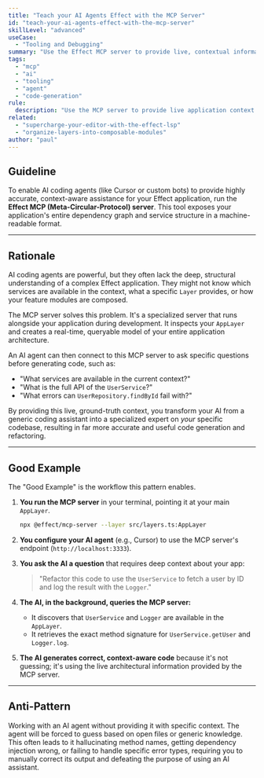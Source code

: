 ```yaml
---
title: "Teach your AI Agents Effect with the MCP Server"
id: "teach-your-ai-agents-effect-with-the-mcp-server"
skillLevel: "advanced"
useCase:
  - "Tooling and Debugging"
summary: "Use the Effect MCP server to provide live, contextual information about your application's structure directly to AI coding agents."
tags:
  - "mcp"
  - "ai"
  - "tooling"
  - "agent"
  - "code-generation"
rule:
  description: "Use the MCP server to provide live application context to AI coding agents, enabling more accurate assistance."
related:
  - "supercharge-your-editor-with-the-effect-lsp"
  - "organize-layers-into-composable-modules"
author: "paul"
---
```


## Guideline

To enable AI coding agents (like Cursor or custom bots) to provide highly accurate, context-aware assistance for your Effect application, run the **Effect MCP (Meta-Circular-Protocol) server**. This tool exposes your application's entire dependency graph and service structure in a machine-readable format.

---

## Rationale

AI coding agents are powerful, but they often lack the deep, structural understanding of a complex Effect application. They might not know which services are available in the context, what a specific `Layer` provides, or how your feature modules are composed.

The MCP server solves this problem. It's a specialized server that runs alongside your application during development. It inspects your `AppLayer` and creates a real-time, queryable model of your entire application architecture.

An AI agent can then connect to this MCP server to ask specific questions before generating code, such as:
-   "What services are available in the current context?"
-   "What is the full API of the `UserService`?"
-   "What errors can `UserRepository.findById` fail with?"

By providing this live, ground-truth context, you transform your AI from a generic coding assistant into a specialized expert on *your* specific codebase, resulting in far more accurate and useful code generation and refactoring.

---

## Good Example

The "Good Example" is the workflow this pattern enables.

1.  **You run the MCP server** in your terminal, pointing it at your main `AppLayer`.
    ```bash
    npx @effect/mcp-server --layer src/layers.ts:AppLayer
    ```

2.  **You configure your AI agent** (e.g., Cursor) to use the MCP server's endpoint (`http://localhost:3333`).

3.  **You ask the AI a question** that requires deep context about your app:
    > "Refactor this code to use the `UserService` to fetch a user by ID and log the result with the `Logger`."

4.  **The AI, in the background, queries the MCP server:**
    -   It discovers that `UserService` and `Logger` are available in the `AppLayer`.
    -   It retrieves the exact method signature for `UserService.getUser` and `Logger.log`.

5.  **The AI generates correct, context-aware code** because it's not guessing; it's using the live architectural information provided by the MCP server.

<Example path="./src/teach-your-ai-agents-effect-with-the-mcp-server.ts" />

---

## Anti-Pattern

Working with an AI agent without providing it with specific context. The agent will be forced to guess based on open files or generic knowledge. This often leads to it hallucinating method names, getting dependency injection wrong, or failing to handle specific error types, requiring you to manually correct its output and defeating the purpose of using an AI assistant.